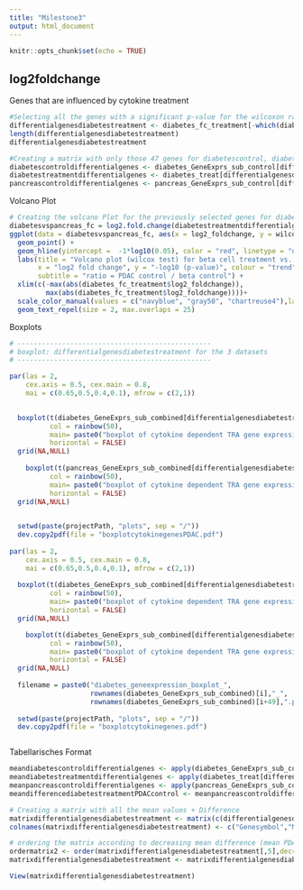 ```yaml
---
title: "Milestone3"
output: html_document
---
```


```r
knitr::opts_chunk$set(echo = TRUE)
```


## log2foldchange


Genes that are influenced by cytokine treatment
```r
#Selecting all the genes with a significant p-value for the wilcoxon rank sum test between the two diabetes datasets
differentialgenesdiabetestreatment <- diabetes_fc_treatment[-which(diabetes_fc_treatment[,"wilcox_trend"]=="not significant"),1]
length(differentialgenesdiabetestreatment)
differentialgenesdiabetestreatment

#Creating a matrix with only those 47 genes for diabetescontrol, diabetestreatment and Pancreascontrol
diabetescontroldifferentialgenes <- diabetes_GeneExprs_sub_control[differentialgenesdiabetestreatment,]
diabetestreatmentdifferentialgenes <- diabetes_treat[differentialgenesdiabetestreatment,]
pancreascontroldifferentialgenes <- pancreas_GeneExprs_sub_control[differentialgenesdiabetestreatment,]
```
Volcano Plot
```r
# Creating the volcano Plot for the previously selected genes for diabetes Treatment vs. Pancreas Control
diabetesvspancreas_fc = log2.fold.change(diabetestreatmentdifferentialgenes, pancreascontroldifferentialgenes)
ggplot(data = diabetesvspancreas_fc, aes(x = log2_foldchange, y = wilcox_log10_pvalue, label = GeneSymbol, col = wilcox_trend)) + 
  geom_point() + 
  geom_hline(yintercept =  -1*log10(0.05), color = "red", linetype = "dashed") +
  labs(title = "Volcano plot (wilcox test) for beta cell treatment vs. PDAC control", 
       x = "log2 fold change", y = "-log10 (p-value)", colour = "trend",
       subtitle = "ratio = PDAC control / beta control") +
  xlim(c(-max(abs(diabetes_fc_treatment$log2_foldchange)),
         max(abs(diabetes_fc_treatment$log2_foldchange))))+ 
  scale_color_manual(values = c("navyblue", "gray50", "chartreuse4"),labels = c("lower in PDAC", "not significant", "higher in PDAC")) + 
  geom_text_repel(size = 2, max.overlaps = 25)
```


Boxplots
```r
# ------------------------------------------------
# boxplot: differentialgenesdiabetestreatment for the 3 datasets
# ------------------------------------------------

par(las = 2, 
    cex.axis = 0.5, cex.main = 0.8,
    mai = c(0.65,0.5,0.4,0.1), mfrow = c(2,1))

  
  boxplot(t(diabetes_GeneExprs_sub_combined[differentialgenesdiabetestreatment,filter(diabetes_microarrays, treatment == "Cytok")$number]),
          col = rainbow(50),
          main= paste0("boxplot of cytokine dependent TRA gene expression in the treatment beta cell dataset"), 
          horizontal = FALSE)
  grid(NA,NULL)
  
    boxplot(t(pancreas_GeneExprs_sub_combined[differentialgenesdiabetestreatment,filter(pancreas_microarrays, siRNA == "NC")$number]),
          col = rainbow(50),
          main= paste0("boxplot of cytokine dependent TRA gene expression in the control PDAC dataset"), 
          horizontal = FALSE)
  grid(NA,NULL)

  
  setwd(paste(projectPath, "plots", sep = "/"))
  dev.copy2pdf(file = "boxplotcytokinegenesPDAC.pdf")  
  
par(las = 2, 
    cex.axis = 0.5, cex.main = 0.8,
    mai = c(0.65,0.5,0.4,0.1), mfrow = c(2,1))
  
  boxplot(t(diabetes_GeneExprs_sub_combined[differentialgenesdiabetestreatment,filter(diabetes_microarrays, treatment == "Cytok")$number]),
          col = rainbow(50),
          main= paste0("boxplot of cytokine dependent TRA gene expression in the treatment beta cell dataset"), 
          horizontal = FALSE)
  grid(NA,NULL)

    boxplot(t(diabetes_GeneExprs_sub_combined[differentialgenesdiabetestreatment,filter(diabetes_microarrays, treatment == "Control")$number]),
          col = rainbow(50), 
          main= paste0("boxplot of cytokine dependent TRA gene expression in the control beta cell dataset "), 
          horizontal = FALSE)
  grid(NA,NULL)
  
  filename = paste0("diabetes_geneexpression_boxplot_", 
                    rownames(diabetes_GeneExprs_sub_combined)[i],"_",
                    rownames(diabetes_GeneExprs_sub_combined)[i+49],".pdf")
  
  setwd(paste(projectPath, "plots", sep = "/"))
  dev.copy2pdf(file = "boxplotcytokinegenes.pdf")



```
Tabellarisches Format
```r
meandiabetescontroldifferentialgenes <- apply(diabetes_GeneExprs_sub_control[differentialgenesdiabetestreatment,],1,mean)
meandiabetestreatmentdifferentialgenes <- apply(diabetes_treat[differentialgenesdiabetestreatment,],1,mean)
meanpancreascontroldifferentialgenes <- apply(pancreas_GeneExprs_sub_control[differentialgenesdiabetestreatment,],1,mean)
meandifferencediabetestreatmentPDACcontrol <- meanpancreascontroldifferentialgenes - meandiabetestreatmentdifferentialgenes 

# Creating a matrix with all the mean values + Difference
matrixdifferentialgenesdiabetestreatment <- matrix(c(differentialgenesdiabetestreatment,meandiabetescontroldifferentialgenes,meandiabetestreatmentdifferentialgenes,meanpancreascontroldifferentialgenes,meandifferencediabetestreatmentPDACcontrol),nrow=length(differentialgenesdiabetestreatment),byrow=FALSE)
colnames(matrixdifferentialgenesdiabetestreatment) <- c("Genesymbol","Mean Diabetes Treatment","Mean Diabetes Control","Mean PDAC control","Mean Difference (PDAC-C - beta-T)")

# ordering the matrix according to decreasing mean difference (mean PDAC control - beta cells treatment)
ordermatrix2 <- order(matrixdifferentialgenesdiabetestreatment[,5],decreasing = TRUE)
matrixdifferentialgenesdiabetestreatment <- matrixdifferentialgenesdiabetestreatment[ordermatrix2,]

View(matrixdifferentialgenesdiabetestreatment)
```

